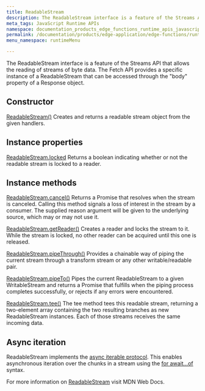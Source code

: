 ```yaml
---
title: ReadableStream
description: The ReadableStream interface is a feature of the Streams API that allows the reading of streams of byte data. The Fetch API provides a specific instance of a ReadableStream that can be accessed through the \"body\" property of a Response object.
meta_tags: JavaScript Runtime APIs
namespace: documentation_products_edge_functions_runtime_apis_javascript_readable_stream
permalink: /documentation/products/edge-application/edge-functions/runtime-apis/javascript/readable-stream/
menu_namespace: runtimeMenu

---
```


The ReadableStream interface is a feature of the Streams API that allows the reading of streams of byte data. The Fetch API provides a specific instance of a ReadableStream that can be accessed through the "body" property of a Response object.

## Constructor

[ReadableStream()](https://developer.mozilla.org/en-US/docs/Web/API/ReadableStream/ReadableStream)
Creates and returns a readable stream object from the given handlers.

## Instance properties

[ReadableStream.locked](https://developer.mozilla.org/en-US/docs/Web/API/ReadableStream/locked)
Returns a boolean indicating whether or not the readable stream is locked to a reader.

## Instance methods

[ReadableStream.cancel()](https://developer.mozilla.org/en-US/docs/Web/API/ReadableStream/cancel)
Returns a Promise that resolves when the stream is canceled. Calling this method signals a loss of interest in the stream by a consumer. The supplied reason argument will be given to the underlying source, which may or may not use it.

[ReadableStream.getReader()](https://developer.mozilla.org/en-US/docs/Web/API/ReadableStream/getReader)
Creates a reader and locks the stream to it. While the stream is locked, no other reader can be acquired until this one is released.

[ReadableStream.pipeThrough()](https://developer.mozilla.org/en-US/docs/Web/API/ReadableStream/pipeThrough)
Provides a chainable way of piping the current stream through a transform stream or any other writable/readable pair.

[ReadableStream.pipeTo()](https://developer.mozilla.org/en-US/docs/Web/API/ReadableStream/pipeTo)
Pipes the current ReadableStream to a given WritableStream and returns a Promise that fulfills when the piping process completes successfully, or rejects if any errors were encountered.

[ReadableStream.tee()](https://developer.mozilla.org/en-US/docs/Web/API/ReadableStream/tee)
The tee method tees this readable stream, returning a two-element array containing the two resulting branches as new ReadableStream instances. Each of those streams receives the same incoming data.

## Async iteration

ReadableStream implements the [async iterable protocol](https://developer.mozilla.org/en-US/docs/Web/JavaScript/Reference/Iteration_protocols#the_async_iterator_and_async_iterable_protocols). This enables asynchronous iteration over the chunks in a stream using the [for await...of](https://developer.mozilla.org/en-US/docs/Web/JavaScript/Reference/Statements/for-await...of) syntax.

For more information on [ReadableStream](https://developer.mozilla.org/en-US/docs/Web/API/ReadableStream) visit MDN Web Docs.




